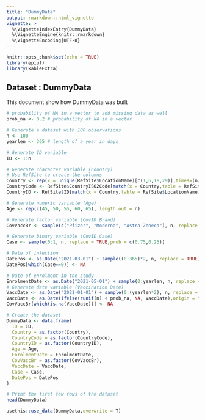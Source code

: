 ```yaml
---
title: "DummyData"
output: rmarkdown::html_vignette
vignette: >
  %\VignetteIndexEntry{DummyData}
  %\VignetteEngine{knitr::rmarkdown}
  %\VignetteEncoding{UTF-8}
---
```


```r
knitr::opts_chunk$set(echo = TRUE)
library(epiuf)
library(kableExtra)

```

## Dataset : DummyData 

This document show how DummyData was built
```r

# probability of NA in a vector to add missing data as well
prob_na <- 0.2 # probability of NA in a vector

# Generate a dataset with 100 observations
n <- 100
yearlen <- 365 # length of a year in days

# Generate ID variable
ID <- 1:n

# Generate character variable (Country)
# Use RefSite to create the columns 
Country <- rep(x = unique(RefSite$LocationName)[c(1,6,18,29)],times=(n/4))
CountryCode <- RefSite$CountryISO2Code[match(x = Country,table = RefSite$LocationName)]
CountryID <- RefSite$ID[match(x = Country,table = RefSite$LocationName)]

# Generate numeric variable (Age)
Age <- rep(c(45, 50, 55, 60, 65), length.out = n)

# Generate factor variable (CovID Brand)
CovVaccBr <- sample(c("Pfizer", "Moderna", "Astra Zeneca"), n, replace = TRUE)

# Generate binary variable (CovID Case)
Case <- sample(0:1, n, replace = TRUE,prob = c(0.75,0.25))

# Date of infection 
DatePos <- as.Date("2021-03-01") + sample((0:365)*2, n, replace = TRUE)
DatePos[which(Case==0)] <- NA

# Date of enrolment in the study
EnrolmentDate <- as.Date("2021-05-01") + sample(0:yearlen, n, replace = TRUE)
# Generate date variable (Vaccination Date)
VaccDate <- as.Date("2021-01-01") + sample(0:(yearlen*2), n, replace = TRUE)
VaccDate <- as.Date(ifelse(runif(n) < prob_na, NA, VaccDate),origin = "1970-01-01")
CovVaccBr[which(is.na(VaccDate))] <- NA

# Create the dataset
DummyData <- data.frame(
  ID = ID,
  Country = as.factor(Country),
  CountryCode = as.factor(CountryCode),
  CountryID = as.factor(CountryID),
  Age = Age,
  EnrolmentDate = EnrolmentDate,
  CovVaccBr = as.factor(CovVaccBr),
  VaccDate = VaccDate,
  Case = Case,
  DatePos = DatePos
)

# Print the first few rows of the dataset
head(DummyData)


```

```r
usethis::use_data(DummyData,overwrite = T)
```




